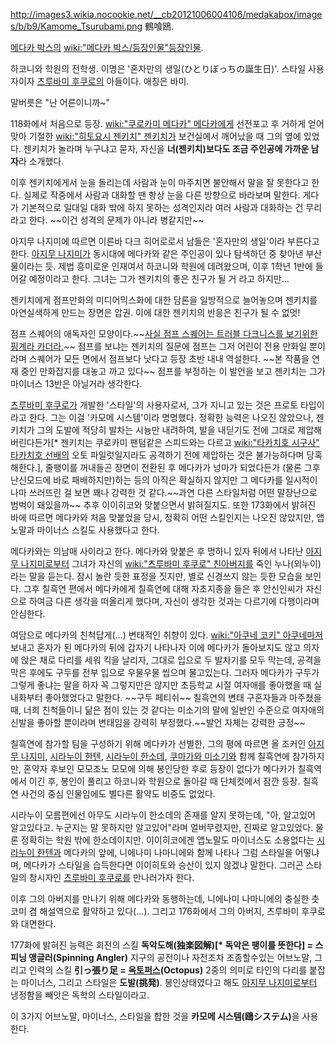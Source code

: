 http://images3.wikia.nocookie.net/__cb20121006004106/medakabox/images/b/b9/Kamome_Tsurubami.png
鶴喰鴎.  

[[메다카 박스]]의 [[wiki:"메다카 박스/등장인물"등장인물]].

하코니와 학원의 전학생. 이명은 '혼자만의 생일(ひとりぼっちの誕生日)'. 스타일 사용자이자 [[츠루바미 후쿠로]]의 아들이다. 애칭은 바미.

말버릇은 "난 어른이니까~"

118화에서 처음으로 등장.
[[wiki:"쿠로카미 메다카" 메다카]]에게 선전포고 후 거하게 얻어맞아 기절한 [[wiki:"히토요시 젠키치" 젠키치]]가 보건실에서 깨어났을 때 그의 옆에 있었다. 젠키치가 놀라며 누구냐고 묻자, 자신을 '''너(젠키치)보다도 조금 주인공에 가까운 남자'''라 소개했다.

이후 젠키치에게서 눈을 돌리는데 사람과 눈이 마주치면 불안해서 말을 잘 못한다고 한다. 실제로 작중에서 사람과 대화할 땐 항상 눈을 다른 방향으로 바라보며 말한다. 게다가 기본적으로 일대일 대화 밖에 하지 못하는 성격인지라 여러 사람과 대화하는 건 무리라고 한다. ~~이건 성격의 문제가 아니라 병같지만~~

아지무 나지미에 따르면 이른바 다크 히어로로서 남들은 '혼자만의 생일'이라 부른다고 한다.
[[아지무 나지미]]가 동시대에 메다카와 같은 주인공이 있나 탐색하던 중 찾아낸 부산물이라는 듯. 제법 흥미로운 인재여서 하코니와 학원에 데려왔으며, 이후 1학년 1반에 들어갈 예정이라고 한다.  그녀는 그가 젠키치의 좋은 친구가 될 거 라고 하지만...

젠키치에게 점프만화의 미디어믹스화에 대한 담론을 일방적으로 늘어놓으며 젠키치를 아연실색하게 만드는 장면은 압권. 이에 대한 젠키치의 반응은 친구가 될 수 없엇!

점프 스퀘어의 애독자인 모양이다.~~[http://gall.dcinside.com/board/view/?id=comic_new&no=3316952&page=1 사실 점프 스퀘어는 트러블 다크니스를 보기위한 핑계라 카더라.]~~ 점프를 보냐는 젠키치의 질문에 점프는 그저 어린이 전용 만화일 뿐이라며 스퀘어가 모든 면에서 점프보다 낫다고 등장 초반 내내 역설한다. ~~본 작품을 연재 중인 만화잡지를 대놓고 까고 있다~~ 점프를 부정하는 이 발언을 보고 젠키치는 그가 마이너스 13반은 아닐거라 생각한다. 

[[츠루바미 후쿠로]]가 개발한 '스타일'의 사용자로서, 그가 지니고 있는 것은 프로토 타입이라고 한다. 그는 이걸 '카모메 시스템'이라 명명했다. 정확한 능력은 나오진 않았으나, 젠키치가 그의 도발에 적당히 발차는 시늉만 내려하여, 발을 내딛기도 전에 그대로 제압해버린다든가[* 젠키치는 쿠로카미 팬텀같은 스피드와는 다르고 [[wiki:"타카치호 시구사" 타카치호 선배]]의 오토 파일럿일지라도 공격하기 전에 제압하는 것은 불가능하다며 당혹해한다.], 줄팽이를 꺼내들곤 장면이 전환된 후 메다카가 넝마가 되었다든가 (물론 그후 난신모드에 바로 패배하지만)하는 등의 아직은 확실하지 않지만 그 메다카를 일시적이나마 쓰러뜨린 걸 보면 꽤나 강력한 것 같다.~~과연 다른 스타일처럼 어떤 말장난으로 범벅이 돼있을까~~ 추후 이이히코와 맞붙으면서 밝혀질지도. 또한 173화에서 밝혀진 바에 따르면 메다카와 처음 맞붙었을 당시, 정확히 어떤 스킬인지는 나오진 않았지만, 앱노말과 마이너스 스킬도 사용했다고 한다.

메다카와는 의남매 사이라고 한다. 메다카와 맞붙은 후 멍하니 있자 뒤에서 나타난 [[아지무 나지미]]로부터 그녀가 자신의 [[wiki:"츠루바미 후쿠로" 친아버지]]를 죽인 누나(외누이)라는 말을 듣는다. 잠시 놀란 듯한 표정을 짓지만, 별로 신경쓰지 않는 듯한 모습을 보인다. 그후 칠흑연 편에서 메다카에게 칠흑연에 대해 자초지종을 들은 후 안신인씨가 자신으로 하여금 다른 생각을 떠올리게 했다며, 자신이 생각한 것과는 다르기에 다행이라며 안심한다.

여담으로 메다카의 친척답게(...) 변태적인 취향이 있다. [[wiki:"아쿠네 코키" 아쿠네]]마저 보내고 혼자가 된 메다카의 뒤에 갑자기 나타나자 이에 메다카가 돌아보지도 않고 의자에 앉은 채로 다리를 세워 킥을 날리자, 그대로 입으로 두 발차기를 모두 막는데, 공격을 막은 후에도 구두를 전부 입으로 우물우물 씹으며 물고있는다. 그러자 메다카가 구두가 그렇게 좋냐는 말을 하자 꼭 그렇지만은 않지만 초등학교 시절 여자애를 좋아했을 때 실내화부터 좋아했었다고 말한다. ~~구두 페티쉬~~ 칠흑연의 변태 구혼자들과 마주쳤을 때, 너희 친척들이니 닮은 점이 있는 것 같다는 미소기의 말에 일반인 수준으로 여자애의 신발을 좋아할 뿐이라며 변태임을 강력히 부정했다.~~발언 자체는 강력한 긍정~~

칠흑연에 참가할 팀을 구성하기 위해 메다카가 선별한, 그의 평에 따르면 올 조커인 [[아지무 나지미]], [[시라누이 한텐]], [[시라누이 한소데]], [[쿠마가와 미소기]]와 함께 칠흑연에 참가하지만, 혼약자 후보인 모모조노 모모에 의해 봉인당한 후로 등장이 없다가 메다카가 칠흑역에서 이긴 후, 봉인이 풀리고 하코니와 학원으로 돌아갈 때 단체컷에서 잠깐 등장. 칠흑연 사건의 중심 인물임에도 별다른 활약도 비중도 없었다.

시라누이 모름편에선 아무도 시라누이 한소데의 존재를 알지 못하는데, "아, 알고있어 알고있다고. 누군지는 말 못하지만 알고있어"라며 얼버무렸지만, 진짜로 알고있었다. 물론 정확히는 학원 밖에 한소데이지만. 
이이히코에겐 앱노말도 마이너스도 소용없다는 [[시라누이 한텐]]과 메다카의 앞에, 니에나미 나마니에와 함께 나타나 그럼 스타일을 어떻냐며, 메다카가 스타일을 습득한다면 이이히토와 승산이 있지 않겠냐 말한다. 그러곤 스타일의 창시자인 [[츠루바미 후쿠로]]를 만나러가자 한다. 

이후 그의 아버지를 만나기 위해 메다카와 동행하는데, 니에나미 나마니에의 충실한 츳코미 겸 해설역으로 활약하고 있다(...). 그리고 176화에서 그의 아버지, 츠루바미 후쿠로와 대면한다.

177화에 밝혀진 능력은 회전의 스킬 '''독악도해(独楽図解)[* 독악은 팽이를 뜻한다] = 스피닝 앵글러(Spinning Angler)''' 지구의 공전이나 자전조차 조종할수있는 어브노말, 그리고 인력의 스킬 '''引っ張り足 = [[옥토퍼스]](Octopus)''' 2중의 의미로 타인의 다리를 붙잡는 마이너스, 그리고 스타일은 '''도발(挑発)'''. 봉인상태였다고 해도 [[아지무 나지미]]로부터 냉정함을 빼앗은 독학의 스타일이라고.

이 3가지 어브노말, 마이너스, 스타일을 합한 것을 '''카모메 시스템(鴎システム)'''을 사용한다.

